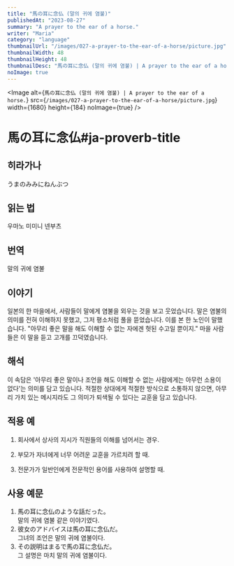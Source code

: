 ```yaml
---
title: "馬の耳に念仏 (말의 귀에 염불)"
publishedAt: "2023-08-27"
summary: "A prayer to the ear of a horse."
writer: "Maria"
category: "language"
thumbnailUrl: "/images/027-a-prayer-to-the-ear-of-a-horse/picture.jpg"
thumbnailWidth: 48
thumbnailHeight: 48
thumbnailDesc: "馬の耳に念仏 (말의 귀에 염불) | A prayer to the ear of a horse."
noImage: true
---
```


<Image
  alt={`馬の耳に念仏 (말의 귀에 염불) | A prayer to the ear of a horse.`}
  src={`/images/027-a-prayer-to-the-ear-of-a-horse/picture.jpg`}
  width={1680}
  height={184}
  noImage={true}
/>

# 馬の耳に念仏#ja-proverb-title

## 히라가나

うまのみみにねんぶつ

## 읽는 법

우마노 미미니 넨부츠

## 번역

말의 귀에 염불

## 이야기

일본의 한 마을에서, 사람들이 말에게 염불을 외우는 것을 보고 웃었습니다. 말은 염불의 의미를 전혀 이해하지 못했고, 그저 평소처럼 풀을 뜯었습니다. 이를 본 한 노인이 말했습니다. "아무리 좋은 말을 해도 이해할 수 없는 자에겐 헛된 수고일 뿐이지." 마을 사람들은 이 말을 듣고 고개를 끄덕였습니다.

## 해석

이 속담은 '아무리 좋은 말이나 조언을 해도 이해할 수 없는 사람에게는 아무런 소용이 없다'는 의미를 담고 있습니다. 적절한 상대에게 적절한 방식으로 소통하지 않으면, 아무리 가치 있는 메시지라도 그 의미가 퇴색될 수 있다는 교훈을 담고 있습니다.

## 적용 예

1. 회사에서 상사의 지시가 직원들의 이해를 넘어서는 경우.

2. 부모가 자녀에게 너무 어려운 교훈을 가르치려 할 때.

3. 전문가가 일반인에게 전문적인 용어를 사용하여 설명할 때.

## 사용 예문

1. 馬の耳に念仏のような話だった。<br /> 말의 귀에 염불 같은 이야기였다.
2. 彼女のアドバイスは馬の耳に念仏だ。<br /> 그녀의 조언은 말의 귀에 염불이다.
3. その説明はまるで馬の耳に念仏だ。<br /> 그 설명은 마치 말의 귀에 염불이다.
